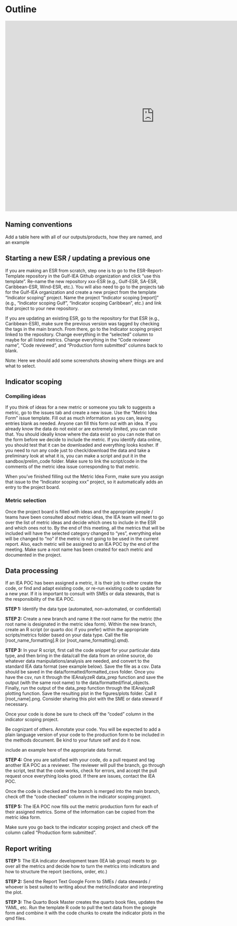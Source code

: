 # Outline

```{=html}
<iframe src="https://embed.kumu.io/92da3e67c6ceea5d5bb6bef6ade19939" width="940" height="600" frameborder="0"></iframe>
```

## Naming conventions

Add a table here with all of our outputs/products, how they are named, and an example

## Starting a new ESR / updating a previous one

If you are making an ESR from scratch, step one is to go to the ESR-Report-Template repository in the Gulf-IEA Github organization and click "use this template". Re-name the new repository xxx-ESR (e.g., Gulf-ESR, SA-ESR, Caribbean-ESR, Wind-ESR, etc.). You will also need to go to the projects tab for the Gulf-IEA organization and create a new project from the template "Indicator scoping" project. Name the project "Indicator scoping \[report\]" (e.g., "Indicator scoping Gulf", "Indicator scoping Caribbean", etc.) and link that project to your new repository.

If you are updating an existing ESR, go to the repository for that ESR (e.g., Caribbean-ESR), make sure the previous version was tagged by checking the tags in the main branch. From there, go to the Indicator scoping project linked to the repository. Change everything in the "selected" column to maybe for all listed metrics. Change everything in the "Code reviewer name", "Code reviewed", and "Production form submitted" columns back to blank.

::: callout-note
Note: Here we should add some screenshots showing where things are and what to select.
:::

## Indicator scoping

### Compiling ideas

If you think of ideas for a new metric or someone you talk to suggests a metric, go to the issues tab and create a new issue. Use the "Metric Idea Form" issue template. Fill out as much information as you can, leaving entries blank as needed. Anyone can fill this form out with an idea. If you already know the data do not exist or are extremely limited, you can note that. You should ideally know where the data exist so you can note that on the form before we decide to include the metric. If you identify data online, you should test that it can be downloaded and everything looks kosher. If you need to run any code just to check/download the data and take a preliminary look at what it is, you can make a script and put it in the sandbox/prelim_code folder. Make sure to link the script/code in the comments of the metric idea issue corresponding to that metric.

::: callout-important
When you've finished filling out the Metric Idea Form, make sure you assign that issue to the "Indicator scoping xxx" project, so it automatically adds an entry to the project board.
:::

### Metric selection

Once the project board is filled with ideas and the appropriate people / teams have been consulted about metric ideas, the IEA team will meet to go over the list of metric ideas and decide which ones to include in the ESR and which ones not to. By the end of this meeting, all the metrics that will be included will have the selected category changed to "yes", everything else will be changed to "no" if the metric is not going to be used in the current report. Also, each metric will be assigned to an IEA POC by the end of the meeting. Make sure a root name has been created for each metric and documented in the project.

## Data processing

If an IEA POC has been assigned a metric, it is their job to either create the code, or find and adapt existing code, or re-run existing code to update for a new year. If it is important to consult with SMEs or data stewards, that is the responsibility of the IEA POC.

**STEP 1:** Identify the data type (automated, non-automated, or confidential)

**STEP 2:** Create a new branch and name it the root name for the metric (the root name is designated in the metric idea form). Within the new branch, create an R script (or quarto doc if you prefer) within the appropriate scripts/metrics folder based on your data type. Call the file \[root_name_formatting\].R (or \[root_name_formatting\].qmd).

**STEP 3:** In your R script, first call the code snippet for your particular data type, and then bring in the data/call the data from an online source, do whatever data manipulations/analysis are needed, and convert to the standard IEA data format (see example below). Save the file as a csv. Data should be saved in the data/formatted/formatted_csvs folder. Once you have the csv, run it through the IEAnalyzeR data_prep function and save the output (with the same root name) to the data/formatted/final_objects. Finally, run the output of the data_prep function through the IEAnalyzeR plotting function. Save the resulting plot in the figures/plots folder. Call it [root_name].png. Consider sharing this plot with the SME or data steward if necessary. 

::: callout-note
Once your code is done be sure to check off the "coded" column in the indicator scoping project.
:::

::: callout-important
Be cognizant of others. Annotate your code. You will be expected to add a plain language version of your code to the production form to be included in the methods document. Be kind to your future self and do it now.
:::

::: callout-note
include an example here of the appropriate data format.
:::

**STEP 4:** One you are satisfied with your code, do a pull request and tag another IEA POC as a reviewer. The reviewer will pull the branch, go through the script, test that the code works, check for errors, and accept the pull request once everything looks good. If there are issues, contact the IEA POC. 

::: callout-note
Once the code is checked and the branch is merged into the main branch, check off the "code checked" column in the indicator scoping project.
:::

**STEP 5:** The IEA POC now fills out the metric production form for each of their assigned metrics. Some of the information can be copied from the metric idea form. 

::: callout-note
Make sure you go back to the indicator scoping project and check off the column called "Production form submitted".
:::

## Report writing

**STEP 1:** The IEA indicator development team (IEA lab group) meets to go over all the metrics and decide how to turn the metrics into indicators and how to structure the report (sections, order, etc.)

**STEP 2:** Send the Report Text Google Form to SMEs / data stewards / whoever is best suited to writing about the metric/indicator and interpreting the plot.

**STEP 3:** The Quarto Book Master creates the quarto book files, updates the YAML, etc. Run the template R code to pull the text data from the google form and combine it with the code chunks to create the indicator plots in the qmd files.







